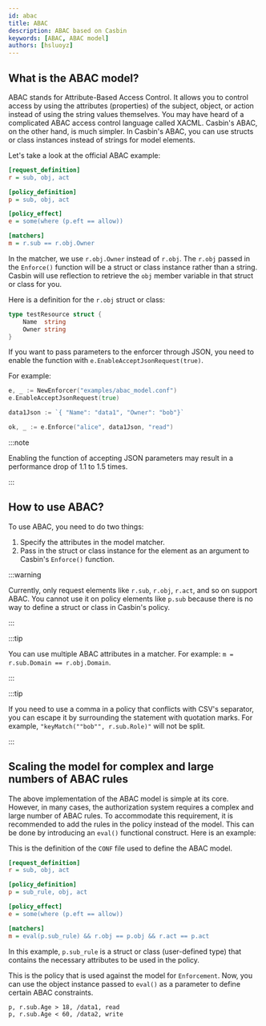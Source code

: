 ```yaml
---
id: abac
title: ABAC
description: ABAC based on Casbin
keywords: [ABAC, ABAC model]
authors: [hsluoyz]
---
```


## What is the ABAC model?

ABAC stands for Attribute-Based Access Control. It allows you to control access by using the attributes (properties) of the subject, object, or action instead of using the string values themselves. You may have heard of a complicated ABAC access control language called XACML. Casbin's ABAC, on the other hand, is much simpler. In Casbin's ABAC, you can use structs or class instances instead of strings for model elements.

Let's take a look at the official ABAC example:

```ini
[request_definition]
r = sub, obj, act

[policy_definition]
p = sub, obj, act

[policy_effect]
e = some(where (p.eft == allow))

[matchers]
m = r.sub == r.obj.Owner
```

In the matcher, we use `r.obj.Owner` instead of `r.obj`. The `r.obj` passed in the `Enforce()` function will be a struct or class instance rather than a string. Casbin will use reflection to retrieve the `obj` member variable in that struct or class for you.

Here is a definition for the `r.obj` struct or class:

```go
type testResource struct {
    Name  string
    Owner string
}
```

If you want to pass parameters to the enforcer through JSON, you need to enable the function with `e.EnableAcceptJsonRequest(true)`.

For example:

```go
e, _ := NewEnforcer("examples/abac_model.conf")
e.EnableAcceptJsonRequest(true)

data1Json := `{ "Name": "data1", "Owner": "bob"}`

ok, _ := e.Enforce("alice", data1Json, "read")
```

:::note

Enabling the function of accepting JSON parameters may result in a performance drop of 1.1 to 1.5 times.

:::

## How to use ABAC?

To use ABAC, you need to do two things:

1. Specify the attributes in the model matcher.
2. Pass in the struct or class instance for the element as an argument to Casbin's `Enforce()` function.

:::warning

Currently, only request elements like `r.sub`, `r.obj`, `r.act`, and so on support ABAC. You cannot use it on policy elements like `p.sub` because there is no way to define a struct or class in Casbin's policy.

:::

:::tip

You can use multiple ABAC attributes in a matcher. For example: `m = r.sub.Domain == r.obj.Domain`.

:::

:::tip

If you need to use a comma in a policy that conflicts with CSV's separator, you can escape it by surrounding the statement with quotation marks. For example, `"keyMatch(""bob"", r.sub.Role)"` will not be split.

:::

## Scaling the model for complex and large numbers of ABAC rules

The above implementation of the ABAC model is simple at its core. However, in many cases, the authorization system requires a complex and large number of ABAC rules. To accommodate this requirement, it is recommended to add the rules in the policy instead of the model. This can be done by introducing an `eval()` functional construct. Here is an example:

This is the definition of the `CONF` file used to define the ABAC model.

```ini
[request_definition]
r = sub, obj, act

[policy_definition]
p = sub_rule, obj, act

[policy_effect]
e = some(where (p.eft == allow))

[matchers]
m = eval(p.sub_rule) && r.obj == p.obj && r.act == p.act
```

In this example, `p.sub_rule` is a struct or class (user-defined type) that contains the necessary attributes to be used in the policy.

This is the policy that is used against the model for `Enforcement`. Now, you can use the object instance passed to `eval()` as a parameter to define certain ABAC constraints.

```csv
p, r.sub.Age > 18, /data1, read
p, r.sub.Age < 60, /data2, write
```
